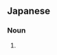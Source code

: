 ==Japanese==
{{ja-kanjitab|おく|o1=り|か|k2=が|r=y|な}}

===Noun===
{{ja-noun|おくりがな}}

# {{alternative spelling of|送り仮名|lang=ja}}